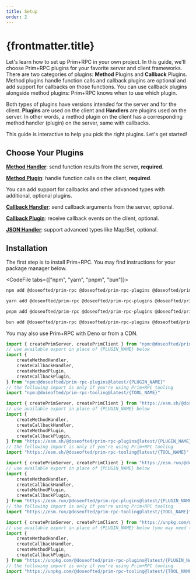 ```yaml
---
title: Setup
order: 2
---
```


# {frontmatter.title}


Let's learn how to set up Prim+RPC in your own project. In this guide, we'll choose Prim+RPC plugins for your favorite
server and client frameworks. There are two categories of plugins: **Method** Plugins and **Callback** Plugins. Method
plugins handle function calls and callback plugins are optional and add support for callbacks on those functions. You
can use callback plugins alongside method plugins: Prim+RPC knows when to use which plugin.

Both types of plugins have versions intended for the server and for the client. **Plugins** are used on the client and
**Handlers** are plugins used on the server. In other words, a method plugin on the client has a corresponding method
handler (plugin) on the server, same with callbacks.

This guide is interactive to help you pick the right plugins. Let's get started!

## Choose Your Plugins

**[Method Handler](#method-handler)**: send function results from the server, **required**.

<PluginChoices type="method-handler" />

**[Method Plugin](#method-plugin)**: handle function calls on the client, **required**.

<PluginChoices type="method-plugin" />

You can add support for callbacks and other advanced types with additional, optional plugins.

<Collapse title="Optional Choices">

**[Callback Handler](#callback-handler)**: send callback arguments from the server, optional.

<PluginChoices type="callback-handler" />

**[Callback Plugin](#callback-plugin)**: receive callback events on the client, optional.

<PluginChoices type="callback-plugin" />

**[JSON Handler](#json-handler)**: support advanced types like Map/Set, optional.

<PluginChoices type="json-handler" />

</Collapse>

## Installation

The first step is to install Prim+RPC. You may find instructions for your package manager below.

<CodeFile tabs={["npm", "yarn", "pnpm", "bun"]}>

```zsh npm
npm add @doseofted/prim-rpc @doseofted/prim-rpc-plugins @doseofted/prim-rpc-tooling
```

```zsh yarn
yarn add @doseofted/prim-rpc @doseofted/prim-rpc-plugins @doseofted/prim-rpc-tooling
```

```zsh pnpm
pnpm add @doseofted/prim-rpc @doseofted/prim-rpc-plugins @doseofted/prim-rpc-tooling
```

```zsh bun
bun add @doseofted/prim-rpc @doseofted/prim-rpc-plugins @doseofted/prim-rpc-tooling
```

</CodeFile>

You may also use Prim+RPC with Deno or from a CDN.

<CodeFile>

```typescript
import { createPrimServer, createPrimClient } from "npm:@doseofted/prim-rpc@latest"
// use available export in place of {PLUGIN_NAME} below
import {
	createMethodHandler,
	createCallbackHandler,
	createMethodPlugin,
	createCallbackPlugin,
} from "npm:@doseofted/prim-rpc-plugins@latest/{PLUGIN_NAME}"
// the following import is only if you're using Prim+RPC tooling
import "npm:@doseofted/prim-rpc-tooling@latest/{TOOL_NAME}"
```

```typescript
import { createPrimServer, createPrimClient } from "https://esm.sh/@doseofted/prim-rpc@latest"
// use available export in place of {PLUGIN_NAME} below
import {
	createMethodHandler,
	createCallbackHandler,
	createMethodPlugin,
	createCallbackPlugin,
} from "https://esm.sh/@doseofted/prim-rpc-plugins@latest/{PLUGIN_NAME}"
// the following import is only if you're using Prim+RPC tooling
import "https://esm.sh/@doseofted/prim-rpc-tooling@latest/{TOOL_NAME}"
```

```typescript
import { createPrimServer, createPrimClient } from "https://esm.run/@doseofted/prim-rpc@latest"
// use available export in place of {PLUGIN_NAME} below
import {
	createMethodHandler,
	createCallbackHandler,
	createMethodPlugin,
	createCallbackPlugin,
} from "https://esm.run/@doseofted/prim-rpc-plugins@latest/{PLUGIN_NAME}"
// the following import is only if you're using Prim+RPC tooling
import "https://esm.run/@doseofted/prim-rpc-tooling@latest/{TOOL_NAME}"
```

```typescript
import { createPrimServer, createPrimClient } from "https://unpkg.com/@doseofted/prim-rpc@latest?module"
// use available export in place of {PLUGIN_NAME} below (you may need to specify file path for plugins/tools)
import {
	createMethodHandler,
	createCallbackHandler,
	createMethodPlugin,
	createCallbackPlugin,
} from "https://unpkg.com/@doseofted/prim-rpc-plugins@latest/{PLUGIN_NAME}?module"
// the following import is only if you're using Prim+RPC tooling
import "https://unpkg.com/@doseofted/prim-rpc-tooling@latest/{TOOL_NAME}?module"
```

</CodeFile>
